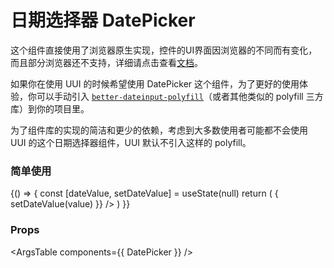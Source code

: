 
<Meta title="日期选择器 DatePicker" component={DatePicker} />

# 日期选择器 DatePicker

这个组件直接使用了浏览器原生实现，控件的UI界面因浏览器的不同而有变化，而且部分浏览器还不支持，详细请点击查看[文档](https://developer.mozilla.org/zh-CN/docs/Web/HTML/Element/Input/date)。

如果你在使用 UUI 的时候希望使用 DatePicker 这个组件，为了更好的使用体验，你可以手动引入 [`better-dateinput-polyfill`](https://github.com/chemerisuk/better-dateinput-polyfill)（或者其他类似的 polyfill 三方库）到你的项目里。

为了组件库的实现的简洁和更少的依赖，考虑到大多数使用者可能都不会使用 UUI 的这个日期选择器组件，UUI 默认不引入这样的 polyfill。

### 简单使用

<Canvas>
  <Story name="DatePicker">
    {() => {
      const [dateValue, setDateValue] = useState(null)
      return (
        <DatePicker value={dateValue} onChange={(value) => { setDateValue(value) }} />
      )
    }}
  </Story>
</Canvas>

### Props

<ArgsTable components={{ DatePicker }} />